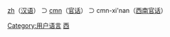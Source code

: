 [[:Category:zh_使用者|zh]]（[[汉语|汉语]]） ⊃ [[:Category:cmn_使用者|cmn]]（[[官话|官话]]） ⊃ cmn-xi'nan（[[西南官话|西南官话]]）

{{Babels|cmn-xi'nan|nativename=西南官话|zhname=西南官话|wikipedia=none}}

[[Category:用户语言|Category:用户语言]]
[[Category:Cmn_使用者|西]]